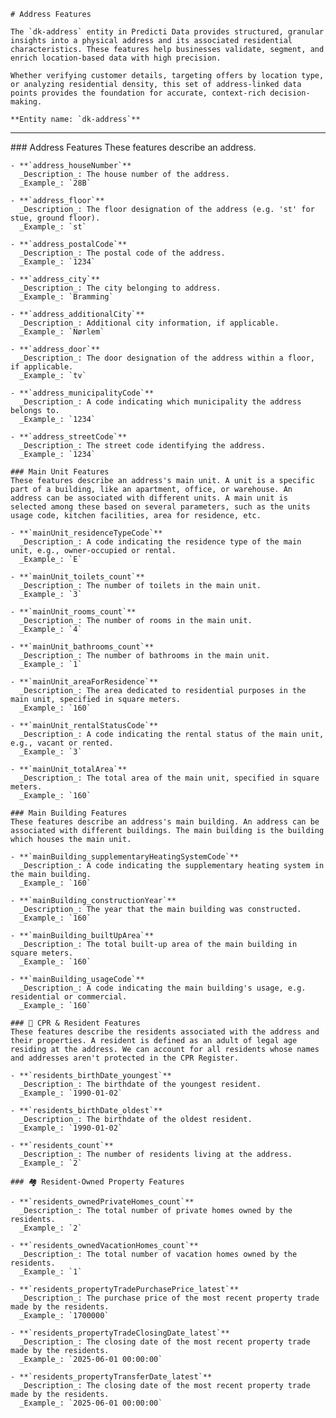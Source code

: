 <div className={'mdx-layout'}>
  <section>

    # Address Features

    The `dk-address` entity in Predicti Data provides structured, granular insights into a physical address and its associated residential characteristics. These features help businesses validate, segment, and enrich location-based data with high precision.

    Whether verifying customer details, targeting offers by location type, or analyzing residential density, this set of address-linked data points provides the foundation for accurate, context-rich decision-making.

    **Entity name: `dk-address`**

  </section>

---

  <section>
    ### Address Features
    These features describe an address.

    - **`address_houseNumber`**
      _Description_: The house number of the address.
      _Example_: `28B`

    - **`address_floor`**
      _Description_: The floor designation of the address (e.g. 'st' for stue, ground floor).
      _Example_: `st`

    - **`address_postalCode`**
      _Description_: The postal code of the address.
      _Example_: `1234`

    - **`address_city`**
      _Description_: The city belonging to address.
      _Example_: `Bramming`

    - **`address_additionalCity`**
      _Description_: Additional city information, if applicable.
      _Example_: `Nørlem`

    - **`address_door`**
      _Description_: The door designation of the address within a floor, if applicable.
      _Example_: `tv`

    - **`address_municipalityCode`**
      _Description_: A code indicating which municipality the address belongs to.
      _Example_: `1234`

    - **`address_streetCode`**
      _Description_: The street code identifying the address.
      _Example_: `1234`

    ### Main Unit Features
    These features describe an address's main unit. A unit is a specific part of a building, like an apartment, office, or warehouse. An address can be associated with different units. A main unit is selected among these based on several parameters, such as the units usage code, kitchen facilities, area for residence, etc.

    - **`mainUnit_residenceTypeCode`**
      _Description_: A code indicating the residence type of the main unit, e.g., owner-occupied or rental.
      _Example_: `E`

    - **`mainUnit_toilets_count`**
      _Description_: The number of toilets in the main unit.
      _Example_: `3`

    - **`mainUnit_rooms_count`**
      _Description_: The number of rooms in the main unit.
      _Example_: `4`

    - **`mainUnit_bathrooms_count`**
      _Description_: The number of bathrooms in the main unit.
      _Example_: `1`

    - **`mainUnit_areaForResidence`**
      _Description_: The area dedicated to residential purposes in the main unit, specified in square meters.
      _Example_: `160`

    - **`mainUnit_rentalStatusCode`**
      _Description_: A code indicating the rental status of the main unit, e.g., vacant or rented.
      _Example_: `3`

    - **`mainUnit_totalArea`**
      _Description_: The total area of the main unit, specified in square meters.
      _Example_: `160`

    ### Main Building Features
    These features describe an address's main building. An address can be associated with different buildings. The main building is the building which houses the main unit.

    - **`mainBuilding_supplementaryHeatingSystemCode`**
      _Description_: A code indicating the supplementary heating system in the main building.
      _Example_: `160`

    - **`mainBuilding_constructionYear`**
      _Description_: The year that the main building was constructed.
      _Example_: `160`

    - **`mainBuilding_builtUpArea`**
      _Description_: The total built-up area of the main building in square meters.
      _Example_: `160`

    - **`mainBuilding_usageCode`**
      _Description_: A code indicating the main building's usage, e.g. residential or commercial.
      _Example_: `160`

    ### 👥 CPR & Resident Features
    These features describe the residents associated with the address and their properties. A resident is defined as an adult of legal age residing at the address. We can account for all residents whose names and addresses aren't protected in the CPR Register.

    - **`residents_birthDate_youngest`**
      _Description_: The birthdate of the youngest resident.
      _Example_: `1990-01-02`

    - **`residents_birthDate_oldest`**
      _Description_: The birthdate of the oldest resident.
      _Example_: `1990-01-02`

    - **`residents_count`**
      _Description_: The number of residents living at the address.
      _Example_: `2`

    ### 🏘️ Resident-Owned Property Features

    - **`residents_ownedPrivateHomes_count`**
      _Description_: The total number of private homes owned by the residents.
      _Example_: `2`

    - **`residents_ownedVacationHomes_count`**
      _Description_: The total number of vacation homes owned by the residents.
      _Example_: `1`

    - **`residents_propertyTradePurchasePrice_latest`**
      _Description_: The purchase price of the most recent property trade made by the residents.
      _Example_: `1700000`

    - **`residents_propertyTradeClosingDate_latest`**
      _Description_: The closing date of the most recent property trade made by the residents.
      _Example_: `2025-06-01 00:00:00`

    - **`residents_propertyTransferDate_latest`**
      _Description_: The closing date of the most recent property trade made by the residents.
      _Example_: `2025-06-01 00:00:00`

  </section>
</div>
